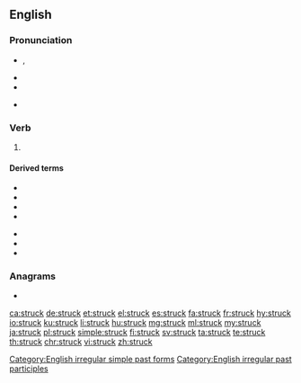 {{also|Struck}}

==English==

===Pronunciation===
* {{a|RP|US}} {{IPA|/ˈstɹʌk/|lang=en}},{{IPA|/st͡ʃɹʌk/|lang=en}}
* {{audio|en-us-struck.ogg|Audio (US)|lang=en}}
* {{rhymes|ʌk|lang=en}}
* {{a|Northern English}} {{IPA|/ˈstɹʊk/|lang=en}}

===Verb===
{{head|en|verb form}}

# {{en-past of|strike}}

====Derived terms====
{{der-top}}
* {{l|en|awe-struck}}
* {{l|en|horror-struck}}
* {{l|en|love-struck}}
* {{l|en|moonstruck}}
{{der-mid}}
* {{l|en|shock-struck}}
* {{l|en|star-struck}}
* {{l|en|sunstruck}}
{{der-bottom}}

[[Category:English irregular simple past forms]]
[[Category:English irregular past participles]]

===Anagrams===
* {{l|en|trucks}}

[[ca:struck]]
[[de:struck]]
[[et:struck]]
[[el:struck]]
[[es:struck]]
[[fa:struck]]
[[fr:struck]]
[[hy:struck]]
[[io:struck]]
[[ku:struck]]
[[li:struck]]
[[hu:struck]]
[[mg:struck]]
[[ml:struck]]
[[my:struck]]
[[ja:struck]]
[[pl:struck]]
[[simple:struck]]
[[fi:struck]]
[[sv:struck]]
[[ta:struck]]
[[te:struck]]
[[th:struck]]
[[chr:struck]]
[[vi:struck]]
[[zh:struck]]